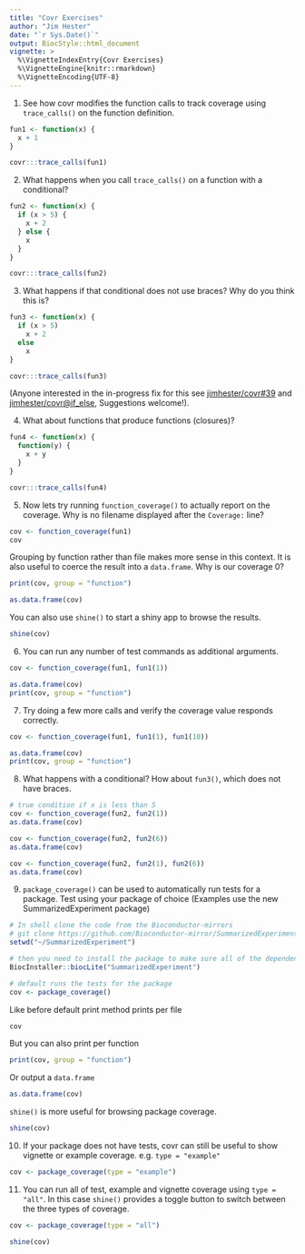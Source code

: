 ```yaml
---
title: "Covr Exercises"
author: "Jim Hester"
date: "`r Sys.Date()`"
output: BiocStyle::html_document
vignette: >
  %\VignetteIndexEntry{Covr Exercises}
  %\VignetteEngine{knitr::rmarkdown}
  %\VignetteEncoding{UTF-8}
---
```


1. See how covr modifies the function calls to track coverage using `trace_calls()` on the function definition.
```r
fun1 <- function(x) {
  x + 1
}

covr:::trace_calls(fun1)
```

2. What happens when you call `trace_calls()` on a function with a conditional?
```r
fun2 <- function(x) {
  if (x > 5) {
    x + 2
  } else {
    x
  }
}

covr:::trace_calls(fun2)
```

3. What happens if that conditional does not use braces?  Why do you think this is?
```r
fun3 <- function(x) {
  if (x > 5)
    x + 2
  else
    x
}

covr:::trace_calls(fun3)
```

(Anyone interested in the in-progress fix for this see
[jimhester/covr#39](https://github.com/jimhester/covr/issues/39) and
[jimhester/covr@if_else](https://github.com/jimhester/covr/tree/if_else),
Suggestions welcome!).

4. What about functions that produce functions (closures)?
```r
fun4 <- function(x) {
  function(y) {
    x + y
  }
}

covr:::trace_calls(fun4)
```

5. Now lets try running `function_coverage()` to actually report on the
coverage.  Why is no filename displayed after the `Coverage:` line?

```r
cov <- function_coverage(fun1)
cov
```

Grouping by function rather than file makes more sense in this context.  It is
also useful to coerce the result into a `data.frame`.  Why is our coverage 0?
```r
print(cov, group = "function")

as.data.frame(cov)
```

You can also use `shine()` to start a shiny app to browse the results.
```r
shine(cov)
```

6. You can run any number of test commands as additional arguments.
```r
cov <- function_coverage(fun1, fun1(1))

as.data.frame(cov)
print(cov, group = "function")
```

7. Try doing a few more calls and verify the coverage value responds correctly.
```r
cov <- function_coverage(fun1, fun1(1), fun1(10))

as.data.frame(cov)
print(cov, group = "function")
```

8. What happens with a conditional? How about `fun3()`, which does not have braces.
```r
# true condition if x is less than 5
cov <- function_coverage(fun2, fun2(1))
as.data.frame(cov)

cov <- function_coverage(fun2, fun2(6))
as.data.frame(cov)

cov <- function_coverage(fun2, fun2(1), fun2(6))
as.data.frame(cov)
```

9. `package_coverage()` can be used to automatically run tests for a package.  Test using your package of choice (Examples use the new SummarizedExperiment package)
```r
# In shell clone the code from the Bioconductor-mirrors
# git clone https://github.com/Bioconductor-mirror/SummarizedExperiment.git
setwd("~/SummarizedExperiment")

# then you need to install the package to make sure all of the dependencies are installed
BiocInstaller::biocLite("SummarizedExperiment")

# default runs the tests for the package
cov <- package_coverage()
```

Like before default print method prints per file
```r
cov
```

But you can also print per function
```r
print(cov, group = "function")
```

Or output a `data.frame`
```r
as.data.frame(cov)
```

`shine()` is more useful for browsing package coverage.
```r
shine(cov)
```

10. If your package does not have tests, covr can still be useful to show
vignette or example coverage. e.g. `type = "example"`
```r
cov <- package_coverage(type = "example")
```

11. You can run all of test, example and vignette coverage using `type =
"all"`.  In this case `shine()` provides a toggle button to switch between the
three types of coverage.
```r
cov <- package_coverage(type = "all")

shine(cov)
```
